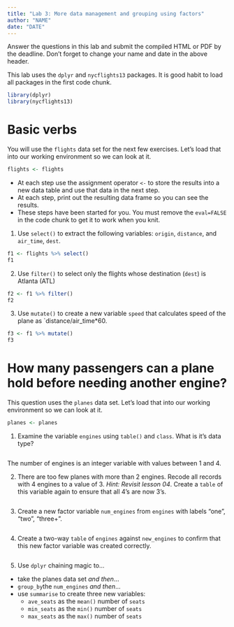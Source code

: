 ```yaml
---
title: "Lab 3: More data management and grouping using factors"
author: "NAME"
date: "DATE"
---
```


Answer the questions in this lab and submit the compiled HTML or PDF by the deadline. Don't forget to change your name and date in the above header. 

This lab uses the `dplyr` and `nycflights13` packages. It is good habit to load all packages in the first code chunk. 

```r
library(dplyr)
library(nycflights13)
```


# Basic verbs
You will use the `flights` data set for the next few exercises.  Let's load that into our working environment so we can look at it.
```r
flights <- flights
```

* At each step use the assignment operator `<-` to store the results into a new data table and use that data in the next step. 
* At each step, print out the resulting data frame so you can see the results. 
* These steps have been started for you. You must remove the `eval=FALSE` in the code chunk to get it to work when you knit. 

1. Use `select()` to extract the following variables: `origin`, `distance`, and `air_time`, `dest`. 

```r
f1 <- flights %>% select()
f1
```

2. Use `filter()` to select only the flights whose destination (`dest`) is Atlanta (ATL)

```r
f2 <- f1 %>% filter()
f2
```

3. Use `mutate()` to create a new variable `speed` that calculates speed of the plane as `distance/air_time*60.

```r
f3 <- f1 %>% mutate()
f3
```


# How many passengers can a plane hold before needing another engine? 
This question uses the `planes` data set. Let's load that into our working environment so we can look at it.
```r
planes <- planes
```


1. Examine the variable `engines` using `table()` and `class`. What is it's data type? 

```r

```

The number of engines is an integer variable with values between 1 and 4. 

2. There are too few planes with more than 2 engines. Recode all records with 4 engines to a value of 3. _Hint: Revisit lesson 04_. Create a `table` of this variable again to ensure that all 4's are now 3's. 

```r

```


3. Create a new factor variable `num_engines` from `engines` with labels "one", "two", "three+". 

```r

```


4. Create a two-way `table` of `engines` against `new_engines` to confirm that this new factor variable was created correctly. 

```r

```


5. Use `dplyr` chaining magic to...

* take the planes data set _and then_...
* `group_by`the `num_engines` _and then_...
* use `summarise` to create three new variables: 
    - `ave_seats` as the `mean()` number of `seats`
    - `min_seats` as the `min()` number of `seats`
    - `max_seats` as the `max()` number of `seats`

```r

```

